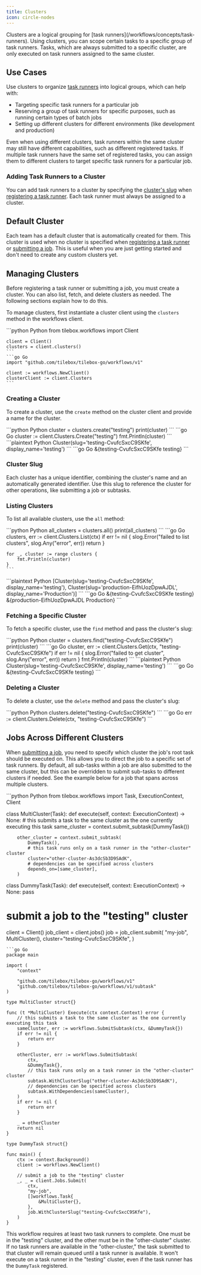 ```yaml
---
title: Clusters
icon: circle-nodes
---
```


<Accordion title="What is a Cluster?">
  Clusters are a logical grouping for [task runners](/workflows/concepts/task-runners).
  Using clusters, you can scope certain tasks to a specific group of task runners.
  Tasks, which are always submitted to a specific cluster, are only executed on task runners assigned to the same cluster.
</Accordion>

## Use Cases

Use clusters to organize [task runners](/workflows/concepts/clusters) into logical groups, which can help with:

- Targeting specific task runners for a particular job
- Reserving a group of task runners for specific purposes, such as running certain types of batch jobs
- Setting up different clusters for different environments (like development and production)

Even when using different clusters, task runners within the same cluster may still have different capabilities, such as different registered tasks.
If multiple task runners have the same set of registered tasks, you can assign them to different clusters to target specific task runners for a particular job.

### Adding Task Runners to a Cluster

You can add task runners to a cluster by specifying the [cluster's slug](#cluster-slug) when [registering a task runner](/workflows/concepts/task-runners).
Each task runner must always be assigned to a cluster.

## Default Cluster

Each team has a default cluster that is automatically created for them.
This cluster is used when no cluster is specified when [registering a task runner](/workflows/concepts/task-runners) or [submitting a job](/workflows/concepts/jobs).
This is useful when you are just getting started and don't need to create any custom clusters yet.

## Managing Clusters

Before registering a task runner or submitting a job, you must create a cluster. You can also list, fetch, and delete clusters as needed. The following sections explain how to do this.

To manage clusters, first instantiate a cluster client using the `clusters` method in the workflows client.

<CodeGroup title="Instantiating a Clusters Client">
    ```python Python
    from tilebox.workflows import Client

    client = Client()
    clusters = client.clusters()
    ```
    ```go Go
    import "github.com/tilebox/tilebox-go/workflows/v1"

    client := workflows.NewClient()
    clusterClient := client.Clusters
    ```
</CodeGroup>

### Creating a Cluster

To create a cluster, use the `create` method on the cluster client and provide a name for the cluster.

<CodeGroup title="Creating a Cluster">
    ```python Python
    cluster = clusters.create("testing")
    print(cluster)
    ```
    ```go Go
    cluster := client.Clusters.Create("testing")
    fmt.Println(cluster)
    ```
</CodeGroup>

<CodeGroup title="Output">
```plaintext Python
Cluster(slug='testing-CvufcSxcC9SKfe', display_name='testing')
```
```go Go
&{testing-CvufcSxcC9SKfe testing}
```
</CodeGroup>

### Cluster Slug

Each cluster has a unique identifier, combining the cluster's name and an automatically generated identifier.
Use this slug to reference the cluster for other operations, like submitting a job or subtasks.

### Listing Clusters

To list all available clusters, use the `all` method:

<CodeGroup title="Listing Clusters">
    ```python Python
    all_clusters = clusters.all()
    print(all_clusters)
    ```
    ```go Go
    clusters, err := client.Clusters.List(ctx)
    if err != nil {
        slog.Error("failed to list clusters", slog.Any("error", err))
        return
    }

    for _, cluster := range clusters {
        fmt.Println(cluster)
    }
    ```
</CodeGroup>

<CodeGroup title="Output">
```plaintext Python
[Cluster(slug='testing-CvufcSxcC9SKfe', display_name='testing'),
Cluster(slug='production-EifhUozDpwAJDL', display_name='Production')]
```
```go Go
&{testing-CvufcSxcC9SKfe testing}
&{production-EifhUozDpwAJDL Production}
```
</CodeGroup>

### Fetching a Specific Cluster

To fetch a specific cluster, use the `find` method and pass the cluster's slug:

<CodeGroup title="Fetching a Cluster">
    ```python Python
    cluster = clusters.find("testing-CvufcSxcC9SKfe")
    print(cluster)
    ```
    ```go Go
    cluster, err := client.Clusters.Get(ctx, "testing-CvufcSxcC9SKfe")
	if err != nil {
		slog.Error("failed to get cluster", slog.Any("error", err))
		return
	}
	fmt.Println(cluster)
    ```
</CodeGroup>

<CodeGroup title="Output">
```plaintext Python
Cluster(slug='testing-CvufcSxcC9SKfe', display_name='testing')
```
```go Go
&{testing-CvufcSxcC9SKfe testing}
```
</CodeGroup>

### Deleting a Cluster

To delete a cluster, use the `delete` method and pass the cluster's slug:

<CodeGroup title="Deleting a Cluster">
    ```python Python
    clusters.delete("testing-CvufcSxcC9SKfe")
    ```
    ```go Go
    err := client.Clusters.Delete(ctx, "testing-CvufcSxcC9SKfe")
    ```
</CodeGroup>

## Jobs Across Different Clusters

When [submitting a job](/workflows/concepts/jobs), you need to specify which cluster the job's root task should be executed on.
This allows you to direct the job to a specific set of task runners.
By default, all sub-tasks within a job are also submitted to the same cluster, but this can be overridden to submit sub-tasks to different clusters if needed.
See the example below for a job that spans across multiple clusters.

<CodeGroup title="Multi-Cluster Workflow Example">
```python Python
from tilebox.workflows import Task, ExecutionContext, Client

class MultiCluster(Task):
    def execute(self, context: ExecutionContext) -> None:
        # this submits a task to the same cluster as the one currently executing this task
        same_cluster = context.submit_subtask(DummyTask())
        
        other_cluster = context.submit_subtask(
            DummyTask(),
            # this task runs only on a task runner in the "other-cluster" cluster
            cluster="other-cluster-As3dcSb3D9SAdK",
            # dependencies can be specified across clusters
            depends_on=[same_cluster],
        )

class DummyTask(Task):
    def execute(self, context: ExecutionContext) -> None:
        pass

# submit a job to the "testing" cluster
client = Client()
job_client = client.jobs()
job = job_client.submit(
    "my-job",
    MultiCluster(),
    cluster="testing-CvufcSxcC9SKfe",
)
```
```go Go
package main

import (
	"context"

	"github.com/tilebox/tilebox-go/workflows/v1"
    "github.com/tilebox/tilebox-go/workflows/v1/subtask"
)

type MultiCluster struct{}

func (t *MultiCluster) Execute(ctx context.Context) error {
	// this submits a task to the same cluster as the one currently executing this task
	sameCluster, err := workflows.SubmitSubtask(ctx, &DummyTask{})
	if err != nil {
		return err
	}

	otherCluster, err := workflows.SubmitSubtask(
		ctx,
		&DummyTask{},
		// this task runs only on a task runner in the "other-cluster" cluster
		subtask.WithClusterSlug("other-cluster-As3dcSb3D9SAdK"),
		// dependencies can be specified across clusters
		subtask.WithDependencies(sameCluster),
	)
	if err != nil {
		return err
	}

	_ = otherCluster
	return nil
}

type DummyTask struct{}

func main() {
    ctx := context.Background()
	client := workflows.NewClient()

	// submit a job to the "testing" cluster
	_, _ = client.Jobs.Submit(
		ctx,
		"my-job",
		[]workflows.Task{
			&MultiCluster{},
		},
        job.WithClusterSlug("testing-CvufcSxcC9SKfe"),
	)
}
```
</CodeGroup>

This workflow requires at least two task runners to complete. One must be in the "testing" cluster, and the other must be in the "other-cluster" cluster.
If no task runners are available in the "other-cluster," the task submitted to that cluster will remain queued until a task runner is available.
It won't execute on a task runner in the "testing" cluster, even if the task runner has the `DummyTask` registered.
